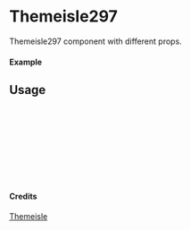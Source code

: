 
<Meta of={Themeisle297} title="Themeisle/Themeisle297" />

# Themeisle297

Themeisle297 component with different props.

#### Example

<Canvas of={Themeisle297.Primary} />

## Usage

```ts
import { Themeisle297 } from "yadl-ui";

const Example = () => {
  return (
      <Themeisle297 />
  );
};

export default Example;
```

#### Credits
[Themeisle](https://themeisle.com/illustrations)
